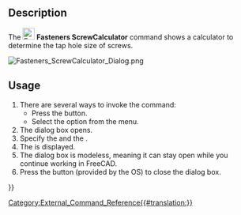 <languages/>
<translate>

<!--T:1-->
{{Docnav
|[[Fasteners_BOM|BOM]]
|[[Fasteners_ChangeParameters|ChangeParameters]]
|[[Fasteners_Workbench|Fasteners]]
|IconL=Fasteners_BOM.svg
|IconR=Fasteners_ChangeParameters.svg
|IconC=Fasteners_workbench_icon.svg
}}

<!--T:2-->
{{GuiCommand
|Name=Fasteners ScrewCalculator
|MenuLocation=Fasteners → Screw calculator
|Workbenches=[[Fasteners_Workbench|Fasteners]]
}}

==Description== <!--T:3--> 

<!--T:4-->
The [[Image:Fasteners_ScrewCalculator.svg|24px]] '''Fasteners ScrewCalculator''' command shows a calculator to determine the tap hole size of screws.

</translate>
[[Image:Fasteners_ScrewCalculator_Dialog.png]]
<translate>
<!--T:17-->
{{Caption|The Screw hole calculator dialog box}}

==Usage== <!--T:5--> 

<!--T:6-->
# There are several ways to invoke the command:
#* Press the {{Button|[[Image:Fasteners_ScrewCalculator.svg|16px]] [[Fasteners_ScrewCalculator|Screw calculator]]}} button.
#* Select the {{MenuCommand|Fasteners → [[Image:Fasteners_ScrewCalculator.svg|16px]] Screw calculator}} option from the menu.
# The {{MenuCommand|Screw hole calculator}} dialog box opens.
# Specify the {{MenuCommand|Fastener type}} and the {{MenuCommand|Screw diameter}}.
# The {{MenuCommand|Suggested hole diameter}} is displayed.
# The dialog box is modeless, meaning it can stay open while you continue working in FreeCAD.
# Press the {{Button|Close}} button (provided by the OS) to close the dialog box.


<!--T:16-->
{{Docnav
|[[Fasteners_BOM|BOM]]
|[[Fasteners_ChangeParameters|ChangeParameters]]
|[[Fasteners_Workbench|Fasteners]]
|IconL=Fasteners_BOM.svg
|IconR=Fasteners_ChangeParameters.svg
|IconC=Fasteners_workbench_icon.svg
}}

</translate>
[[Category:External_Command_Reference{{#translation:}}]]
{{Fasteners_Tools_navi{{#translation:}}}}